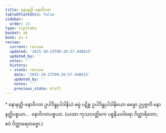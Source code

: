 ```yaml
---
title: နောနတ္ထိ-နောဝိဂတ
tableOfContents: false
sidebar:
  order: 13
type: tipitaka
basket: ab
book: p1-1
review:
  current: review
  updated: '2025-10-23T09:20:57.448615'
  updated_by: ''
  notes: ''
  history:
  - state: review
    date: '2025-10-23T09:20:57.448615'
    updated_by: ''
    notes: ''
    previous_state: draft
---
```



<ReviewStatus review={frontmatter.review} showDetails={true} />

<HypothesisAnnotation frontmatter={frontmatter} />

<DynamicBreadcrumb />

<Paragraph type="center" book="p1-1">
* နောနတ္ထိ-နောဝိဂတ
</Paragraph>

<Division number="25" book="p1-1" e="ch" v="36" p="456">

<Paragraph number="2509" book="p1-1">
ဥပါဒိန္နုပါဒါနိယံ ဓမ္မံ ပဋိစ္စ ဥပါဒိန္နုပါဒါနိယော ဓမ္မော ဥပ္ပဇ္ဇတိ နောနတ္ထိပစ္စယာ…  နောဝိဂတပစ္စယာ.
</Paragraph>

<Paragraph number="2510" book="p1-1">
(ယထာ ကုသလတ္တိကေ ပစ္စနီယဝါရော ဝိတ္ထာရိတော, ဧဝံ ဝိတ္ထာရေတဗ္ဗော.)
</Paragraph>
</Division>